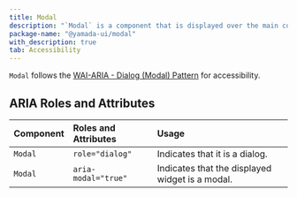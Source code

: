 ```yaml
---
title: Modal
description: "`Modal` is a component that is displayed over the main content to focus the user's attention solely on the information."
package-name: "@yamada-ui/modal"
with_description: true
tab: Accessibility
---
```


`Modal` follows the [WAI-ARIA - Dialog (Modal) Pattern](https://www.w3.org/WAI/ARIA/apg/patterns/dialog-modal/) for accessibility.

## ARIA Roles and Attributes

| Component | Roles and Attributes | Usage                                           |
| :-------- | :------------------- | :---------------------------------------------- |
| `Modal`   | `role="dialog"`      | Indicates that it is a dialog.                  |
| `Modal`   | `aria-modal="true"`  | Indicates that the displayed widget is a modal. |
